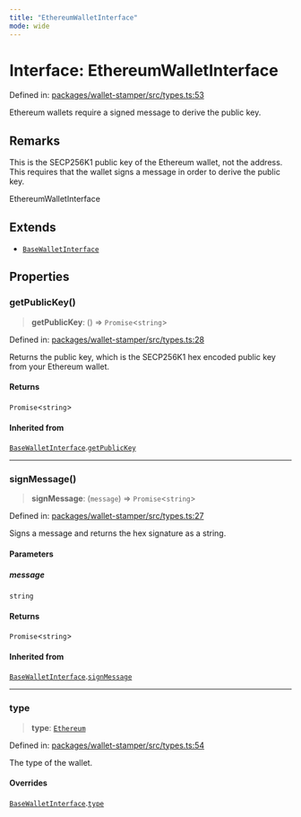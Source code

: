 ```yaml
---
title: "EthereumWalletInterface"
mode: wide
---
```

  
# Interface: EthereumWalletInterface

Defined in: [packages/wallet-stamper/src/types.ts:53](https://github.com/tkhq/sdk/blob/main/packages/wallet-stamper/src/types.ts#L53)

Ethereum wallets require a signed message to derive the public key.

## Remarks

This is the SECP256K1 public key of the Ethereum wallet, not the address.
This requires that the wallet signs a message in order to derive the public key.

 EthereumWalletInterface

## Extends

- [`BaseWalletInterface`](../BaseWalletInterface/readme)

## Properties

### getPublicKey()

> **getPublicKey**: () => `Promise`\<`string`\>

Defined in: [packages/wallet-stamper/src/types.ts:28](https://github.com/tkhq/sdk/blob/main/packages/wallet-stamper/src/types.ts#L28)

Returns the public key, which is the SECP256K1 hex encoded public key from your Ethereum wallet.

#### Returns

`Promise`\<`string`\>

#### Inherited from

[`BaseWalletInterface`](../BaseWalletInterface/readme).[`getPublicKey`](../BaseWalletInterface/readme#getpublickey)

***

### signMessage()

> **signMessage**: (`message`) => `Promise`\<`string`\>

Defined in: [packages/wallet-stamper/src/types.ts:27](https://github.com/tkhq/sdk/blob/main/packages/wallet-stamper/src/types.ts#L27)

Signs a message and returns the hex signature as a string.

#### Parameters

##### message

`string`

#### Returns

`Promise`\<`string`\>

#### Inherited from

[`BaseWalletInterface`](../BaseWalletInterface/readme).[`signMessage`](../BaseWalletInterface/readme#signmessage)

***

### type

> **type**: [`Ethereum`](../WalletType/readme#ethereum)

Defined in: [packages/wallet-stamper/src/types.ts:54](https://github.com/tkhq/sdk/blob/main/packages/wallet-stamper/src/types.ts#L54)

The type of the wallet.

#### Overrides

[`BaseWalletInterface`](../BaseWalletInterface/readme).[`type`](../BaseWalletInterface/readme#type)
